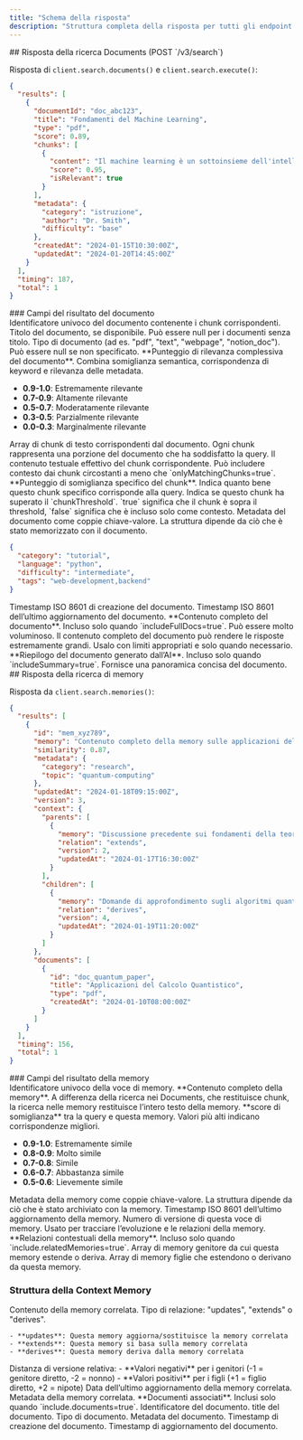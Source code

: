 ```yaml
---
title: "Schema della risposta"
description: "Struttura completa della risposta per tutti gli endpoint di ricerca, con dettagli sui punteggi"
---
```


<div id="document-search-response-post-v3search">
  ## Risposta della ricerca Documents (POST `/v3/search`)
</div>

Risposta di `client.search.documents()` e `client.search.execute()`:

```json
{
  "results": [
    {
      "documentId": "doc_abc123",
      "title": "Fondamenti del Machine Learning",
      "type": "pdf",
      "score": 0.89,
      "chunks": [
        {
          "content": "Il machine learning è un sottoinsieme dell'intelligenza artificiale...",
          "score": 0.95,
          "isRelevant": true
        }
      ],
      "metadata": {
        "category": "istruzione",
        "author": "Dr. Smith",
        "difficulty": "base"
      },
      "createdAt": "2024-01-15T10:30:00Z",
      "updatedAt": "2024-01-20T14:45:00Z"
    }
  ],
  "timing": 187,
  "total": 1
}
```


<div id="document-result-fields">
  ### Campi del risultato del documento
</div>

<ResponseField name="documentId" type="string">
  Identificatore univoco del documento contenente i chunk corrispondenti.
</ResponseField>

<ResponseField name="title" type="string | null">
  Titolo del documento, se disponibile. Può essere null per i documenti senza titolo.
</ResponseField>

<ResponseField name="type" type="string | null">
  Tipo di documento (ad es. "pdf", "text", "webpage", "notion_doc"). Può essere null se non specificato.
</ResponseField>

<ResponseField name="score" type="number" range="0-1">
  **Punteggio di rilevanza complessiva del documento**. Combina somiglianza semantica, corrispondenza di keyword e rilevanza delle metadata.

  - **0.9-1.0**: Estremamente rilevante
  - **0.7-0.9**: Altamente rilevante
  - **0.5-0.7**: Moderatamente rilevante
  - **0.3-0.5**: Parzialmente rilevante
  - **0.0-0.3**: Marginalmente rilevante
</ResponseField>

<ResponseField name="chunks" type="Array<Chunk>">
  Array di chunk di testo corrispondenti dal documento. Ogni chunk rappresenta una porzione del documento che ha soddisfatto la query.

  <ResponseField name="chunks[].content" type="string">
    Il contenuto testuale effettivo del chunk corrispondente. Può includere contesto dai chunk circostanti a meno che `onlyMatchingChunks=true`.
  </ResponseField>

  <ResponseField name="chunks[].score" type="number" range="0-1">
    **Punteggio di somiglianza specifico del chunk**. Indica quanto bene questo chunk specifico corrisponde alla query.
  </ResponseField>

  <ResponseField name="chunks[].isRelevant" type="boolean">
    Indica se questo chunk ha superato il `chunkThreshold`. `true` significa che il chunk è sopra il threshold, `false` significa che è incluso solo come contesto.
  </ResponseField>
</ResponseField>

<ResponseField name="metadata" type="object | null">
  Metadata del documento come coppie chiave-valore. La struttura dipende da ciò che è stato memorizzato con il documento.

  ```json
  {
    "category": "tutorial",
    "language": "python",
    "difficulty": "intermediate",
    "tags": "web-development,backend"
  }
  ```
</ResponseField>

<ResponseField name="createdAt" type="string">
  Timestamp ISO 8601 di creazione del documento.
</ResponseField>

<ResponseField name="updatedAt" type="string">
  Timestamp ISO 8601 dell’ultimo aggiornamento del documento.
</ResponseField>

<ResponseField name="content" type="string | null" optional>
  **Contenuto completo del documento**. Incluso solo quando `includeFullDocs=true`. Può essere molto voluminoso.

  <Warning>
    Il contenuto completo del documento può rendere le risposte estremamente grandi. Usalo con limiti appropriati e solo quando necessario.
  </Warning>
</ResponseField>

<ResponseField name="summary" type="string | null" optional>
  **Riepilogo del documento generato dall’AI**. Incluso solo quando `includeSummary=true`. Fornisce una panoramica concisa del documento.
</ResponseField>

<div id="memory-search-response">
  ## Risposta della ricerca di memory
</div>

Risposta da `client.search.memories()`:

```json
{
  "results": [
    {
      "id": "mem_xyz789",
      "memory": "Contenuto completo della memory sulle applicazioni del calcolo quantistico...",
      "similarity": 0.87,
      "metadata": {
        "category": "research",
        "topic": "quantum-computing"
      },
      "updatedAt": "2024-01-18T09:15:00Z",
      "version": 3,
      "context": {
        "parents": [
          {
            "memory": "Discussione precedente sui fondamenti della teoria quantistica...",
            "relation": "extends",
            "version": 2,
            "updatedAt": "2024-01-17T16:30:00Z"
          }
        ],
        "children": [
          {
            "memory": "Domande di approfondimento sugli algoritmi quantistici...",
            "relation": "derives",
            "version": 4,
            "updatedAt": "2024-01-19T11:20:00Z"
          }
        ]
      },
      "documents": [
        {
          "id": "doc_quantum_paper",
          "title": "Applicazioni del Calcolo Quantistico",
          "type": "pdf",
          "createdAt": "2024-01-10T08:00:00Z"
        }
      ]
    }
  ],
  "timing": 156,
  "total": 1
}
```


<div id="memory-result-fields">
  ### Campi del risultato della memory
</div>

<ResponseField name="id" type="string">
  Identificatore univoco della voce di memory.
</ResponseField>

<ResponseField name="memory" type="string">
  **Contenuto completo della memory**. A differenza della ricerca nei Documents, che restituisce chunk, la ricerca nelle memory restituisce l’intero testo della memory.
</ResponseField>

<ResponseField name="similarity" type="number" range="0-1">
  **score di somiglianza** tra la query e questa memory. Valori più alti indicano corrispondenze migliori.

  - **0.9-1.0**: Estremamente simile
  - **0.8-0.9**: Molto simile
  - **0.7-0.8**: Simile
  - **0.6-0.7**: Abbastanza simile
  - **0.5-0.6**: Lievemente simile
</ResponseField>

<ResponseField name="metadata" type="object | null">
  Metadata della memory come coppie chiave-valore. La struttura dipende da ciò che è stato archiviato con la memory.
</ResponseField>

<ResponseField name="updatedAt" type="string">
  Timestamp ISO 8601 dell’ultimo aggiornamento della memory.
</ResponseField>

<ResponseField name="version" type="number | null" optional>
  Numero di versione di questa voce di memory. Usato per tracciare l’evoluzione e le relazioni della memory.
</ResponseField>

<ResponseField name="context" type="object" optional>
  **Relazioni contestuali della memory**. Incluso solo quando `include.relatedMemories=true`.

  <ResponseField name="context.parents" type="Array<ContextMemory>" optional>
    Array di memory genitore da cui questa memory estende o deriva.
  </ResponseField>

  <ResponseField name="context.children" type="Array<ContextMemory>" optional>
    Array di memory figlie che estendono o derivano da questa memory.
  </ResponseField>

  ### Struttura della Context Memory

  <ResponseField name="memory" type="string">
    Contenuto della memory correlata.
  </ResponseField>

  <ResponseField name="relation" type="string">
    Tipo di relazione: "updates", "extends" o "derives".

    - **updates**: Questa memory aggiorna/sostituisce la memory correlata
    - **extends**: Questa memory si basa sulla memory correlata
    - **derives**: Questa memory deriva dalla memory correlata
  </ResponseField>

  <ResponseField name="version" type="number | null">
    Distanza di versione relativa:
    - **Valori negativi** per i genitori (-1 = genitore diretto, -2 = nonno)
    - **Valori positivi** per i figli (+1 = figlio diretto, +2 = nipote)
  </ResponseField>

  <ResponseField name="updatedAt" type="string">
    Data dell’ultimo aggiornamento della memory correlata.
  </ResponseField>

  <ResponseField name="metadata" type="object | null" optional>
    Metadata della memory correlata.
  </ResponseField>
</ResponseField>

<ResponseField name="documents" type="Array<Document>" optional>
  **Documenti associati**. Inclusi solo quando `include.documents=true`.

  <ResponseField name="documents[].id" type="string">
    Identificatore del documento.
  </ResponseField>

  <ResponseField name="documents[].title" type="string">
    title del documento.
  </ResponseField>

  <ResponseField name="documents[].type" type="string">
    Tipo di documento.
  </ResponseField>

  <ResponseField name="documents[].metadata" type="object">
    Metadata del documento.
  </ResponseField>

  <ResponseField name="documents[].createdAt" type="string">
    Timestamp di creazione del documento.
  </ResponseField>

  <ResponseField name="documents[].updatedAt" type="string">
    Timestamp di aggiornamento del documento.
  </ResponseField>
</ResponseField>